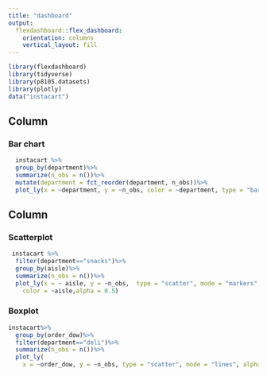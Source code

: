 ```yaml
---
title: "dashboard"
output: 
  flexdashboard::flex_dashboard:
    orientation: columns
    vertical_layout: fill
---
```


```r
library(flexdashboard)
library(tidyverse)
library(p8105.datasets)
library(plotly)
data("instacart")
```

Column {data-width=650}
-----------------------------------------------------------------------


### Bar chart

```r
  instacart %>%
  group_by(department)%>%
  summarize(n_obs = n())%>%
  mutate(department = fct_reorder(department, n_obs))%>%
  plot_ly(x = ~department, y = ~n_obs, color = ~department, type = "bar", colors = "viridis")
```

Column {data-width=350}
-----------------------------------------------------------------------

### Scatterplot

```r
 instacart %>%
  filter(department=="snacks")%>%
  group_by(aisle)%>%
  summarize(n_obs = n())%>%
  plot_ly(x = ~ aisle, y = ~n_obs,  type = "scatter", mode = "markers",
    color = ~aisle,alpha = 0.5)
```

### Boxplot

```r
instacart%>%
  group_by(order_dow)%>%
  filter(department=="deli")%>%
  summarize(n_obs = n())%>%
  plot_ly(
    x = ~order_dow, y = ~n_obs, type = "scatter", mode = "lines", alpha = 0.5)
```

